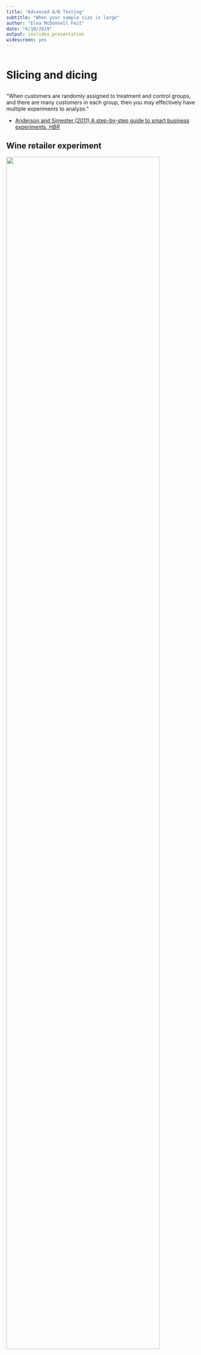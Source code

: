 ```yaml
---
title: "Advanced A/B Testing"
subtitle: "When your sample size is large"
author: "Elea McDonnell Feit"
date: "6/10/2019"
output: ioslides_presentation
widescreen: yes
---
```


```r
```

# Slicing and dicing

## {.flexbox .vcenter}

<div class="centered">
"When customers are randomly assigned to treatment and control groups, and there are many customers in each group, then you may effectively have multiple experiments to analyze."
</div>
- [Anderson and Simester (2011) A step-by-step guide to smart business experiments, *HBR*]() 


## Wine retailer experiment

![](images/wine_store.png){width=90%}

## Wine retailer experiment

**Test setting**: email to retailer customers

**Unit**: customer (email address)

**Treatments**: email version A, email version B, holdout

**Reponse**: open, click and 1-month purchase ($)

**Selection**: all active customers

**Assignment**: randomly assigned (1/3 each)


## Experiments within experiments
Consider the customers who have made a purchase in the last 60 days.  Within that subset, customers were randomly assigned to recieve email A, email B or no email. 
```r
d <- read.csv("test_data.csv")
hist(d$last_purch)
```


## Slicing and dicing

We can analyze the data for a subgroup as it's own test test.

```r
```


## 
![](images/)


## Baseline variables
- days since last purchase
- website visits
- total past purchases ($)
```r
d <- read.csv("test_data.csv")
summary(d[,c("last_purch", "visits", "past_purch")]) 
```


## More baseline variables
- total past purchases by category ($)
```r
summary(d[, c("chard", "sav_blanc", "syrah", "cab")]) 
```

## Repeated testing

# Uplift modeling

## Analyzing experiments with regression

## Incorporating hetero
# 
